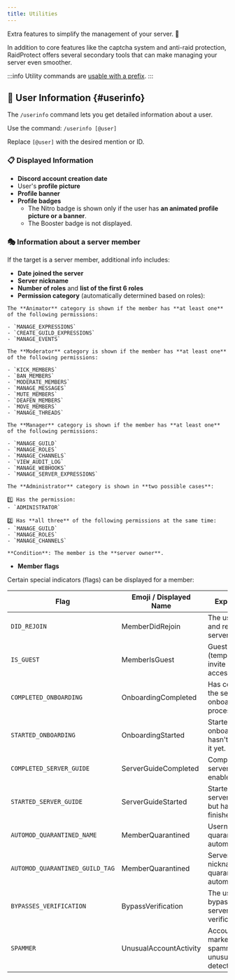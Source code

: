 ```yaml
---
title: Utilities
---
```



Extra features to simplify the management of your server. 🔧

In addition to core features like the captcha system and anti-raid protection, RaidProtect offers several secondary tools that can make managing your server even smoother.

:::info
Utility commands are [usable with a prefix](../guides/prefix.md).
:::

## 👤 User Information {#userinfo}

The `/userinfo` command lets you get detailed information about a user.

Use the command: ```/userinfo [@user]```

Replace `[@user]` with the desired mention or ID.

### 📋 Displayed Information

- **Discord account creation date**
- User's **profile picture**
- **Profile banner**
- **Profile badges**
  - The Nitro badge is shown only if the user has **an animated profile picture or a banner**.
  - The Booster badge is not displayed.


### 🎭 Information about a server member

If the target is a server member, additional info includes:

- **Date joined the server**
- **Server nickname**
- **Number of roles** and **list of the first 6 roles**
- **Permission category** (automatically determined based on roles):

<BrowserWindow>
<Tabs>
  <TabItem value="animator" label="Animator">

    The **Animator** category is shown if the member has **at least one** of the following permissions:

    - `MANAGE_EXPRESSIONS`
    - `CREATE_GUILD_EXPRESSIONS`
    - `MANAGE_EVENTS`

  </TabItem>
  <TabItem value="moderator" label="Moderator">

    The **Moderator** category is shown if the member has **at least one** of the following permissions:

    - `KICK_MEMBERS`
    - `BAN_MEMBERS`
    - `MODERATE_MEMBERS`
    - `MANAGE_MESSAGES`
    - `MUTE_MEMBERS`
    - `DEAFEN_MEMBERS`
    - `MOVE_MEMBERS`
    - `MANAGE_THREADS`

  </TabItem>
  <TabItem value="manager" label="Manager">

    The **Manager** category is shown if the member has **at least one** of the following permissions:

    - `MANAGE_GUILD`
    - `MANAGE_ROLES`
    - `MANAGE_CHANNELS`
    - `VIEW_AUDIT_LOG`
    - `MANAGE_WEBHOOKS`
    - `MANAGE_SERVER_EXPRESSIONS`

  </TabItem>
  <TabItem value="admin" label="Administrator">

    The **Administrator** category is shown in **two possible cases**:

    1️⃣ Has the permission:
    - `ADMINISTRATOR`

    2️⃣ Has **all three** of the following permissions at the same time:
    - `MANAGE_GUILD`
    - `MANAGE_ROLES`
    - `MANAGE_CHANNELS`

  </TabItem>
  <TabItem value="owner" label="Owner" default>

    **Condition**: The member is the **server owner**.

  </TabItem>
</Tabs>
</BrowserWindow>

- **Member flags**

Certain special indicators (flags) can be displayed for a member:

| Flag                                      | Emoji / Displayed Name       | Explanation                                                        |
| ----------------------------------------- | ---------------------------- | ------------------------------------------------------------------ |
| `DID_REJOIN`                             | MemberDidRejoin              | The user left and rejoined the server.                             |
| `IS_GUEST`                               | MemberIsGuest                | Guest member (temporary invite or guest access).                   |
| `COMPLETED_ONBOARDING`                   | OnboardingCompleted          | Has completed the server onboarding process.                        |
| `STARTED_ONBOARDING`                     | OnboardingStarted            | Started onboarding but hasn't finished it yet.                      |
| `COMPLETED_SERVER_GUIDE`                 | ServerGuideCompleted         | Completed the server guide if enabled.                              |
| `STARTED_SERVER_GUIDE`                   | ServerGuideStarted           | Started the server guide but hasn't finished it.                     |
| `AUTOMOD_QUARANTINED_NAME`               | MemberQuarantined            | Username quarantined by automoderation.                             |
| `AUTOMOD_QUARANTINED_GUILD_TAG`          | MemberQuarantined            | Server tag or nickname quarantined by automod.                      |
| `BYPASSES_VERIFICATION`                  | BypassVerification           | The user can bypass the server's verification.                       |
| `SPAMMER`                                | UnusualAccountActivity       | Account marked as spammer or unusual activity detected.             |